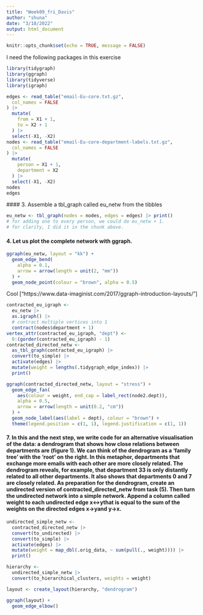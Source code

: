 ```yaml
---
title: "Week09_fri_Davis"
author: "shuna"
date: "3/18/2022"
output: html_document
---
```


```r
knitr::opts_chunk$set(echo = TRUE, message = FALSE)
```

I need the following packages in this exercise 
```r
library(tidygraph)
library(ggraph)
library(tidyverse)
library(igraph)
```

```r
edges <- read_table("email-Eu-core.txt.gz",
  col_names = FALSE
) |>
  mutate(
    from = X1 + 1,
    to = X2 + 1
  ) |>
  select(-X1, -X2)
nodes <- read_table("email-Eu-core-department-labels.txt.gz",
  col_names = FALSE
) |>
  mutate(
    person = X1 + 1,
    department = X2
  ) |>
  select(-X1, -X2)
nodes
edges
```
 #### 3. Assemble a tbl_graph called eu_netw from the tibbles
```r
eu_netw <- tbl_graph(nodes = nodes, edges = edges) |> print()
# for adding one to every person, we could do eu_netw + 1.
# for clarity, I did it in the chunk above. 
```
#### 4. Let us plot the complete network with ggraph.

```r
ggraph(eu_netw, layout = "kk") +
  geom_edge_bend(
    alpha = 0.1,
    arrow = arrow(length = unit(2, "mm"))
  ) +
  geom_node_point(colour = "brown", alpha = 0.5)
```

Cool 
["https://www.data-imaginist.com/2017/ggraph-introduction-layouts/"]


```r
contracted_eu_igraph <-
  eu_netw |>
  as.igraph() |>
  # contract multiple vertices into 1 
  contract(nodes$department + 1)
vertex_attr(contracted_eu_igraph, "dept") <-
  0:(gorder(contracted_eu_igraph) - 1)
contracted_directed_netw <-
  as_tbl_graph(contracted_eu_igraph) |>
  convert(to_simple) |>
  activate(edges) |>
  mutate(weight = lengths(.tidygraph_edge_index)) |>
  print()
```

```r
ggraph(contracted_directed_netw, layout = "stress") +
  geom_edge_fan(
    aes(colour = weight, end_cap = label_rect(node2.dept)),
    alpha = 0.5,
    arrow = arrow(length = unit(0.2, "cm"))
  ) +
  geom_node_label(aes(label = dept), colour = "brown") +
  theme(legend.position = c(1, 1), legend.justification = c(1, 1))
```

#### 7. In this and the next step, we write code for an alternative visualisation of the data: a dendrogram that shows how close relations between departments are (figure 1). We can think of the dendrogram as a ‘family tree’ with the ‘root’ on the right. In this metaphor, departments that exchange more emails with each other are more closely related. The dendrogram reveals, for example, that department 33 is only distantly related to all other departments. It also shows that departments 0 and 7 are closely related. As preparation for the dendrogram, create an undirected version of contracted_directed_netw from task (5). Then turn the undirected network into a simple network. Append a column called weight to each undirected edge x↔ythat is equal to the sum of the weights on the directed edges x→yand y→x.

```r
undirected_simple_netw <- 
  contracted_directed_netw |>
  convert(to_undirected) |>
  convert(to_simple) |>
  activate(edges) |>
  mutate(weight = map_dbl(.orig_data, ~ sum(pull(., weight)))) |> 
  print()
```

```r
hierarchy <-
  undirected_simple_netw |>
  convert(to_hierarchical_clusters, weights = weight)
```

```r
layout <- create_layout(hierarchy, "dendrogram")

ggraph(layout) +
  geom_edge_elbow() 
```

